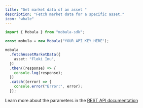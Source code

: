 ```yaml
---
title: "Get market data of an asset "
description: "Fetch market data for a specific asset."
icon: "whale"
---
```


```typescript
import { Mobula } from "mobula-sdk";

const mobula = new Mobula("YOUR_API_KEY_HERE");

mobula
  .fetchAssetMarketData({
    asset: "Floki Inu",
  })
  .then((response) => {
    console.log(response);
  })
  .catch((error) => {
    console.error("Error:", error);
  });
```

Learn more about the parameters in the [REST API documentation](/api-reference/endpoint/market-data)
